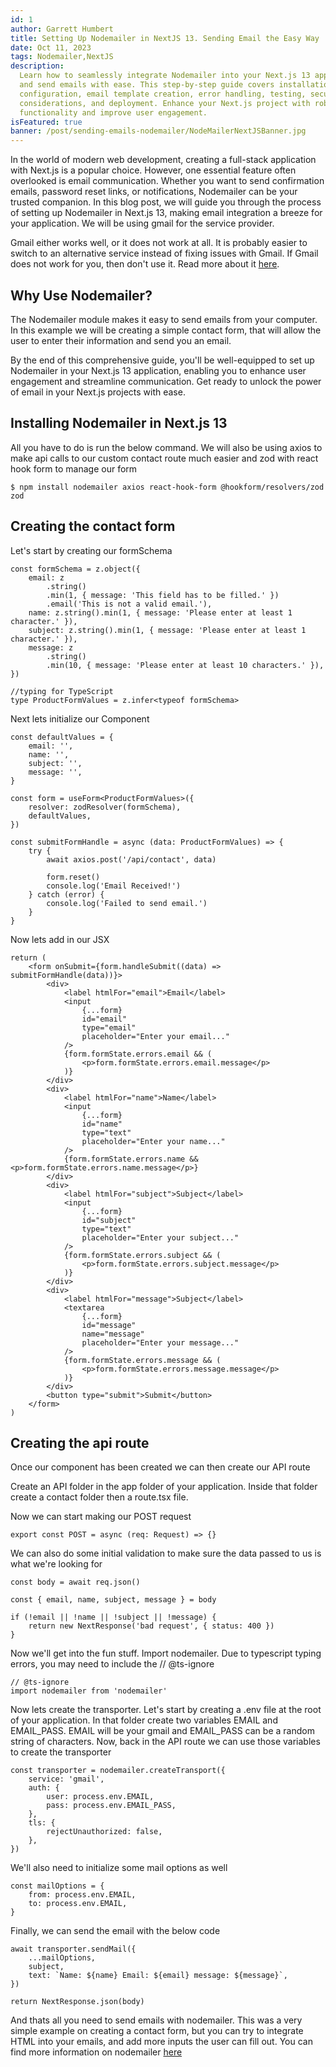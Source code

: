 ```yaml
---
id: 1
author: Garrett Humbert
title: Setting Up Nodemailer in NextJS 13. Sending Email the Easy Way
date: Oct 11, 2023
tags: Nodemailer,NextJS
description:
  Learn how to seamlessly integrate Nodemailer into your Next.js 13 application
  and send emails with ease. This step-by-step guide covers installation,
  configuration, email template creation, error handling, testing, security
  considerations, and deployment. Enhance your Next.js project with robust email
  functionality and improve user engagement.
isFeatured: true
banner: /post/sending-emails-nodemailer/NodeMailerNextJSBanner.jpg
---
```


In the world of modern web development, creating a full-stack application with
Next.js is a popular choice. However, one essential feature often overlooked is
email communication. Whether you want to send confirmation emails, password
reset links, or notifications, Nodemailer can be your trusted companion. In this
blog post, we will guide you through the process of setting up Nodemailer in
Next.js 13, making email integration a breeze for your application. We will be
using gmail for the service provider.

Gmail either works well, or it does not work at all. It is probably easier to
switch to an alternative service instead of fixing issues with Gmail. If Gmail
does not work for you, then don't use it. Read more about it
[here](https://nodemailer.com/usage/using-gmail/).

## Why Use Nodemailer?

The Nodemailer module makes it easy to send emails from your computer. In this
example we will be creating a simple contact form, that will allow the user to
enter their information and send you an email.

By the end of this comprehensive guide, you'll be well-equipped to set up
Nodemailer in your Next.js 13 application, enabling you to enhance user
engagement and streamline communication. Get ready to unlock the power of email
in your Next.js projects with ease.

## Installing Nodemailer in Next.js 13

All you have to do is run the below command. We will also be using axios to make
api calls to our custom contact route much easier and zod with react hook form
to manage our form

```tsx
$ npm install nodemailer axios react-hook-form @hookform/resolvers/zod zod
```

## Creating the contact form

Let's start by creating our formSchema

```tsx
const formSchema = z.object({
	email: z
		.string()
		.min(1, { message: 'This field has to be filled.' })
		.email('This is not a valid email.'),
	name: z.string().min(1, { message: 'Please enter at least 1 character.' }),
	subject: z.string().min(1, { message: 'Please enter at least 1 character.' }),
	message: z
		.string()
		.min(10, { message: 'Please enter at least 10 characters.' }),
})

//typing for TypeScript
type ProductFormValues = z.infer<typeof formSchema>
```

Next lets initialize our Component

```tsx
const defaultValues = {
	email: '',
	name: '',
	subject: '',
	message: '',
}

const form = useForm<ProductFormValues>({
	resolver: zodResolver(formSchema),
	defaultValues,
})

const submitFormHandle = async (data: ProductFormValues) => {
	try {
		await axios.post('/api/contact', data)

		form.reset()
		console.log('Email Received!')
	} catch (error) {
		console.log('Failed to send email.')
	}
}
```

Now lets add in our JSX

```tsx
return (
	<form onSubmit={form.handleSubmit((data) => submitFormHandle(data))}>
		<div>
			<label htmlFor="email">Email</label>
			<input
				{...form}
				id="email"
				type="email"
				placeholder="Enter your email..."
			/>
			{form.formState.errors.email && (
				<p>form.formState.errors.email.message</p>
			)}
		</div>
		<div>
			<label htmlFor="name">Name</label>
			<input
				{...form}
				id="name"
				type="text"
				placeholder="Enter your name..."
			/>
			{form.formState.errors.name && <p>form.formState.errors.name.message</p>}
		</div>
		<div>
			<label htmlFor="subject">Subject</label>
			<input
				{...form}
				id="subject"
				type="text"
				placeholder="Enter your subject..."
			/>
			{form.formState.errors.subject && (
				<p>form.formState.errors.subject.message</p>
			)}
		</div>
		<div>
			<label htmlFor="message">Subject</label>
			<textarea
				{...form}
				id="message"
				name="message"
				placeholder="Enter your message..."
			/>
			{form.formState.errors.message && (
				<p>form.formState.errors.message.message</p>
			)}
		</div>
		<button type="submit">Submit</button>
	</form>
)
```

## Creating the api route

Once our component has been created we can then create our API route

Create an API folder in the app folder of your application. Inside that folder
create a contact folder then a route.tsx file.

Now we can start making our POST request

```tsx
export const POST = async (req: Request) => {}
```

We can also do some initial validation to make sure the data passed to us is
what we're looking for

```tsx
const body = await req.json()

const { email, name, subject, message } = body

if (!email || !name || !subject || !message) {
	return new NextResponse('bad request', { status: 400 })
}
```

Now we'll get into the fun stuff. Import nodemailer. Due to typescript typing
errors, you may need to include the // @ts-ignore

```tsx
// @ts-ignore
import nodemailer from 'nodemailer'
```

Now lets create the transporter. Let's start by creating a .env file at the root
of your application. In that folder create two variables EMAIL and EMAIL_PASS.
EMAIL will be your gmail and EMAIL_PASS can be a random string of characters.
Now, back in the API route we can use those variables to create the transporter

```tsx
const transporter = nodemailer.createTransport({
	service: 'gmail',
	auth: {
		user: process.env.EMAIL,
		pass: process.env.EMAIL_PASS,
	},
	tls: {
		rejectUnauthorized: false,
	},
})
```

We'll also need to initialize some mail options as well

```tsx
const mailOptions = {
	from: process.env.EMAIL,
	to: process.env.EMAIL,
}
```

Finally, we can send the email with the below code

```tsx
await transporter.sendMail({
	...mailOptions,
	subject,
	text: `Name: ${name} Email: ${email} message: ${message}`,
})

return NextResponse.json(body)
```

And thats all you need to send emails with nodemailer. This was a very simple
example on creating a contact form, but you can try to integrate HTML into your
emails, and add more inputs the user can fill out. You can find more information
on nodemailer [here](https://nodemailer.com/about/)
